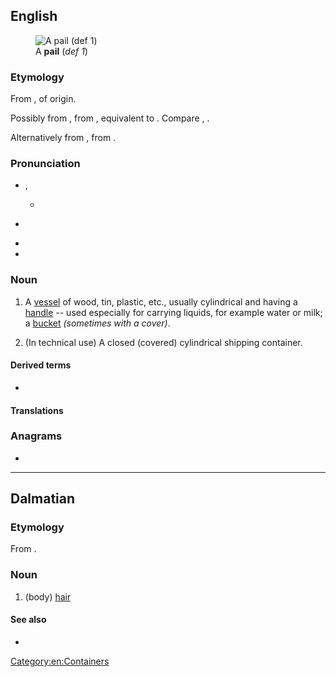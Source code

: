 {{also|pa'il}}
==English==
[[Image:Bail_(PSF).png|thumb|A '''pail''' (''def 1'')]]

===Etymology===
From {{inh|en|enm|payle|t=wooden container}}, of {{unk|en|title=uncertain}} origin.

Possibly from {{inh|en|ang|pæġel|t=wine vessel, container for liquids, pail; liquid measure}}, from {{inh|en|gem-pro|*pagilaz}}, equivalent to {{suffix|en|peg|le|nocat=1}}. Compare {{cog|dum|pegel|t=half-pint}}, {{cog|da|pægl|t=half-pint}}.

Alternatively from {{der|en|fro|paielle|t=pan, cooking vessel, liquid measure}}, from {{der|en|la|patella|t=shallow dish}}.

===Pronunciation===
* {{IPA|en|/peɪl/}}, {{enPR|pāl}}
** {{IPA|en|[pʰeɪ̯ɫ]|[pʰeəɫ]}}
* {{a|US}} {{audio|en|en-us-pail.ogg}}
* {{rhymes|en|eɪl|s=1}}
* {{homophones|en|pale}}

===Noun===
{{en-noun}}

# A [[vessel]] of wood, tin, plastic, etc., usually cylindrical and having a [[handle]] -- used especially for carrying liquids, for example water or milk; a [[bucket]] ''(sometimes with a cover)''.
#: {{syn|en|bucket}}
#: {{ux|en|The milkmaid carried a '''pail''' of milk in each hand.}}
# (In technical use) A closed (covered) cylindrical shipping container.

====Derived terms====
* {{l|en|pailful}}

====Translations====
{{trans-see|bucket}}

===Anagrams===
* {{anagrams|en|a=ailp|ALIP|Lipa|Pali|Piła|lipa|pali|pali-|pial|pila}}

[[Category:en:Containers]]

----

==Dalmatian==

===Etymology===
From {{inh|dlm|la|pilus}}.

===Noun===
{{head|dlm|noun|g=m}}

# (body) [[hair]]

====See also====
* {{l|dlm|capei}}